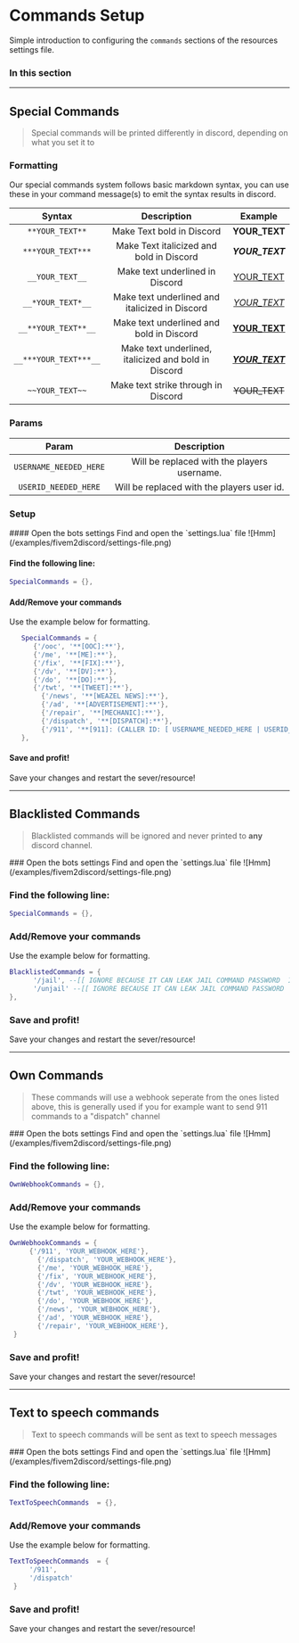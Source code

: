 
# Commands Setup
Simple introduction to configuring the `commands` sections of the resources settings file.

### In this section

<Cards>
    <Card title="Special Commands" href="/fivem/fm2d/setup/commands#special-commands" arrow="true" />
    <Card title="Blacklisted Commands" href="/fivem/fm2d/setup/commands#blacklisted-commands" arrow="true" />
    <Card title="Own Commands" href="/fivem/fm2d/setup/commands#own-commands" arrow="true" />
    <Card title="Text To Speech" href="/fivem/fm2d/setup/commands#text-to-speech-commands" arrow="true" />
</Cards>

---

## Special Commands

> Special commands will be printed differently in discord, depending on what you set it to

### Formatting

<Callout type="info" emoji="ℹ️">
    Our special commands system follows basic markdown syntax, you can use these in your command message(s) to emit the
    syntax results in discord.
</Callout>

|        Syntax         |                     Description                      |          Example           |
| :-------------------: | :--------------------------------------------------: | :------------------------: |
|    `**YOUR_TEXT**`    |              Make Text bold in Discord               |       **YOUR_TEXT**        |
|   `***YOUR_TEXT***`   |       Make Text italicized and bold in Discord       |      **_YOUR_TEXT_**       |
|    `__YOUR_TEXT__`    |           Make text underlined in Discord            |    <ins>YOUR_TEXT</ins>    |
|   `__*YOUR_TEXT*__`   |    Make text underlined and italicized in Discord    |   <ins>_YOUR_TEXT_</ins>   |
|  `__**YOUR_TEXT**__`  |       Make text underlined and bold in Discord       |  <ins>**YOUR_TEXT**</ins>  |
| `__***YOUR_TEXT***__` | Make text underlined, italicized and bold in Discord | <ins>**_YOUR_TEXT_**</ins> |
|    `~~YOUR_TEXT~~`    |         Make text strike through in Discord          |       ~~YOUR_TEXT~~        |

### Params

|         Param          |                 Description                 |
| :--------------------: | :-----------------------------------------: |
| `USERNAME_NEEDED_HERE` | Will be replaced with the players username. |
|  `USERID_NEEDED_HERE`  | Will be replaced with the players user id.  |

### Setup

<Steps>      
   #### Open the bots settings
   Find and open the `settings.lua` file
   ![Hmm](/examples/fivem2discord/settings-file.png)

   #### Find the following line:
   ```lua filename="settings.lua | Line: 33" {3}
   SpecialCommands = {},
   ```

   #### Add/Remove your commands
   Use the example below for formatting.

   ```lua filename="settings.lua | Line: 33" {3}
      SpecialCommands = {
         {'/ooc', '**[OOC]:**'},
         {'/me', '**[ME]:**'},
         {'/fix', '**[FIX]:**'},
         {'/dv', '**[DV]:**'},
         {'/do', '**[DO]:**'},
         {'/twt', '**[TWEET]:**'},
    	   {'/news', '**[WEAZEL NEWS]:**'},
    	   {'/ad', '**[ADVERTISEMENT]:**'},
    	   {'/repair', '**[MECHANIC]:**'},
    	   {'/dispatch', '**[DISPATCH]:**'},
    	   {'/911', '**[911]: (CALLER ID: [ USERNAME_NEEDED_HERE | USERID_NEEDED_HERE ])**'},
      },
   ```

   #### Save and profit!
   Save your changes and restart the sever/resource!
</Steps>

---

## Blacklisted Commands

> Blacklisted commands will be ignored and never printed to **any** discord channel.

<Steps>
   ### Open the bots settings
   Find and open the `settings.lua` file
   ![Hmm](/examples/fivem2discord/settings-file.png)

   ### Find the following line:
   ```lua filename="settings.lua | Line: 50" {3}
   SpecialCommands = {},
   ```

   ### Add/Remove your commands
   Use the example below for formatting.

   ```lua filename="settings.lua | Line: 50" {3}
   BlacklistedCommands = {
         '/jail', --[[ IGNORE BECAUSE IT CAN LEAK JAIL COMMAND PASSWORD  IF LOG CHANNEL IS NOT PRIVATE ]]
         '/unjail' --[[ IGNORE BECAUSE IT CAN LEAK JAIL COMMAND PASSWORD  IF LOG CHANNEL IS NOT PRIVATE ]]
   },
   ```

   ### Save and profit!
   Save your changes and restart the sever/resource!
</Steps>

---

## Own Commands

> These commands will use a webhook seperate from the ones listed above,
this is generally used if you for example want to send 911 commands to a "dispatch" channel

<Steps>
   ### Open the bots settings
   Find and open the `settings.lua` file
   ![Hmm](/examples/fivem2discord/settings-file.png)

   ### Find the following line:
   ```lua filename="settings.lua | Line: 59" {3}
   OwnWebhookCommands = {},
   ```

   ### Add/Remove your commands
   Use the example below for formatting.

   ```lua filename="settings.lua | Line: 59" {3}
   OwnWebhookCommands = {
        {'/911', 'YOUR_WEBHOOK_HERE'},
		  {'/dispatch', 'YOUR_WEBHOOK_HERE'},
		  {'/me', 'YOUR_WEBHOOK_HERE'},
		  {'/fix', 'YOUR_WEBHOOK_HERE'},
		  {'/dv', 'YOUR_WEBHOOK_HERE'},
		  {'/twt', 'YOUR_WEBHOOK_HERE'},
		  {'/do', 'YOUR_WEBHOOK_HERE'},
		  {'/news', 'YOUR_WEBHOOK_HERE'},
		  {'/ad', 'YOUR_WEBHOOK_HERE'},
		  {'/repair', 'YOUR_WEBHOOK_HERE'},
    }
   ```

   ### Save and profit!
   Save your changes and restart the sever/resource!
</Steps>

---

## Text to speech commands
> Text to speech commands will be sent as text to speech messages

<Steps>
   ### Open the bots settings
   Find and open the `settings.lua` file
   ![Hmm](/examples/fivem2discord/settings-file.png)

   ### Find the following line:
   ```lua filename="settings.lua | Line: 75" {3}
   TextToSpeechCommands  = {},
   ```

   ### Add/Remove your commands
   Use the example below for formatting.

   ```lua filename="settings.lua | Line: 75" {3}
   TextToSpeechCommands  = {
        '/911',
        '/dispatch'
    }
   ```

   ### Save and profit!
   Save your changes and restart the sever/resource!
</Steps>
